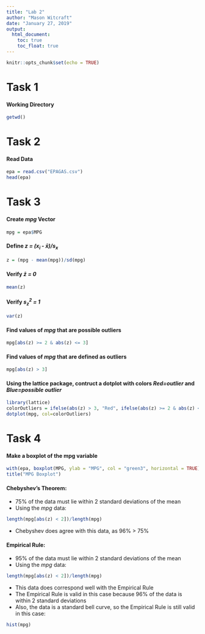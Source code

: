 ```yaml
---
title: "Lab 2"
author: "Mason Witcraft"
date: "January 27, 2019"
output: 
  html_document:
    toc: true
    toc_float: true
---
```


```r
knitr::opts_chunk$set(echo = TRUE)
```

# Task 1

#### Working Directory
```r
getwd()
```

# Task 2

#### Read Data
```r
epa = read.csv("EPAGAS.csv")
head(epa)
```

# Task 3

#### Create *mpg* Vector
```r
mpg = epa$MPG
```
#### Define *z = ($x_i$ - $\bar{x}$)/$s_x$*
```r
z = (mpg - mean(mpg))/sd(mpg)
```
#### Verify *$\bar{z}$ = 0*
```r
mean(z)
```
#### Verify *$s^2_z$ = 1*
```r
var(z)
```
#### Find values of *mpg* that are possible outliers
```r
mpg[abs(z) >= 2 & abs(z) <= 3]
```
#### Find values of *mpg* that are defined as outliers
```r
mpg[abs(z) > 3]
```
#### Using the lattice package, contruct a dotplot with colors *Red=outlier* and *Blue=possible outlier*
```r
library(lattice)
colorOutliers = ifelse(abs(z) > 3, "Red", ifelse(abs(z) >= 2 & abs(z) <= 3, "Blue", "Black"))  
dotplot(mpg, col=colorOutliers)
```

# Task 4

#### Make a boxplot of the mpg variable
```r
with(epa, boxplot(MPG, ylab = "MPG", col = "green3", horizontal = TRUE))
title("MPG Boxplot")
```

#### Chebyshev's Theorem:
* 75% of the data must lie within 2 standard deviations of the mean
* Using the *mpg* data:
```r
length(mpg[abs(z) < 2])/length(mpg)
```
* Chebyshev does agree with this data, as 96% > 75%

#### Empirical Rule:
* 95% of the data must lie within 2 standard deviations of the mean
* Using the *mpg* data:
```r
length(mpg[abs(z) < 2])/length(mpg)
```
* This data does correspond well with the Empirical Rule
* The Empirical Rule is valid in this case because 96% of the data is within 2 standard deviations
* Also, the data is a standard bell curve, so the Empirical Rule is still valid in this case:
```r
hist(mpg)
```

